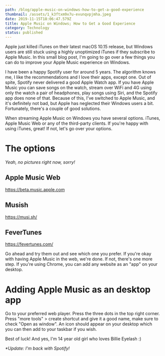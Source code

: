 ```yaml
---
path: /blog/apple-music-on-windows-how-to-get-a-good-experience
thumbnail: /assets/1_k3ftxm9x7u-evunqvpjmha.jpeg
date: 2019-11-15T18:06:47.579Z
title: Apple Music on Windows; How to Get a Good Experience
category: Technology
status: published
---
```

Apple just killed iTunes on their latest macOS 10.15 release, but Windows users are still stuck using a highly unoptimized iTunes if they subscribe to Apple Music. In this small blog post, I'm going to go over a few things you can do to improve your Apple Music experience on Windows.

I have been a happy Spotify user for around 5 years. The algorithm knows me, I like the recommendations and I love their apps, except one. Out of spite, Spotify never delivered a good Apple Watch app. If you have Apple Music you can save songs on the watch, stream over WiFi and 4G using only the watch a pair of headphones, play songs using Siri, and the Spotify app does none of that. Because of this, I've switched to Apple Music, and it's definitely not bad, but Apple has neglected their Windows users a bit. Fortunately, there's a couple of good solutions.

When streaming Apple Music on Windows you have several options. iTunes, Apple Music Web or any of the third-party clients.  If you're happy with using iTunes, great! If not, let's go over your options. 

# The options
_Yeah, no pictures right now, sorry!_

## Apple Music Web

https://beta.music.apple.com


## Musish

https://musi.sh/



## FeverTunes

https://fevertunes.com/



Go ahead and try them out and see which one you prefer. If you're okay with having Apple Music in the web, we're done. If not, there's one more step. If you're using Chrome, you can add any website as an "app" on your desktop. 

# Adding Apple Music as an desktop app

Go to your preferred web player. Press the three dots in the top right corner. Press "more tools" > create shortcut and give it a good name, make sure to check "Open as window". An icon should appear on your desktop which you can then add to your taskbar if you wish.



Best of luck! And yes, I'm 14 year old girl who loves Billie Eyelash :)



_\*Update: I'm back with Spotify!_
